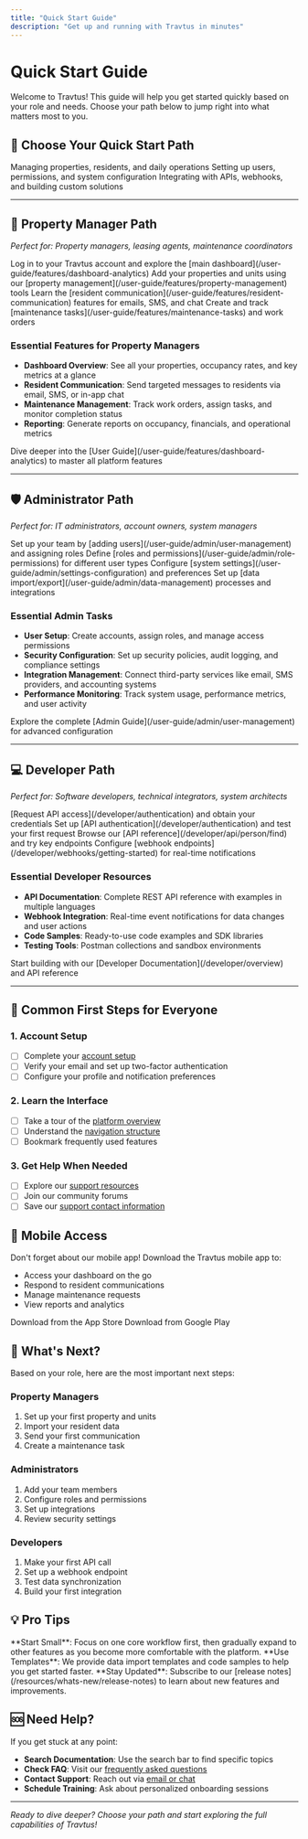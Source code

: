 ```yaml
---
title: "Quick Start Guide"
description: "Get up and running with Travtus in minutes"
---
```


# Quick Start Guide

Welcome to Travtus! This guide will help you get started quickly based on your role and needs. Choose your path below to jump right into what matters most to you.

## 🎯 **Choose Your Quick Start Path**

<CardGroup cols={3}>
  <Card title="Property Manager" icon="building" href="#property-manager-path">
    Managing properties, residents, and daily operations
  </Card>
  <Card title="Administrator" icon="shield-check" href="#administrator-path">
    Setting up users, permissions, and system configuration
  </Card>
  <Card title="Developer" icon="code" href="#developer-path">
    Integrating with APIs, webhooks, and building custom solutions
  </Card>
</CardGroup>

---

## 🏢 **Property Manager Path**

*Perfect for: Property managers, leasing agents, maintenance coordinators*

<Steps>
  <Step title="Access Your Dashboard">
    Log in to your Travtus account and explore the [main dashboard](/user-guide/features/dashboard-analytics)
  </Step>
  <Step title="Set Up Properties">
    Add your properties and units using our [property management](/user-guide/features/property-management) tools
  </Step>
  <Step title="Start Communicating">
    Learn the [resident communication](/user-guide/features/resident-communication) features for emails, SMS, and chat
  </Step>
  <Step title="Manage Tasks">
    Create and track [maintenance tasks](/user-guide/features/maintenance-tasks) and work orders
  </Step>
</Steps>

### **Essential Features for Property Managers**
- **Dashboard Overview**: See all your properties, occupancy rates, and key metrics at a glance
- **Resident Communication**: Send targeted messages to residents via email, SMS, or in-app chat
- **Maintenance Management**: Track work orders, assign tasks, and monitor completion status
- **Reporting**: Generate reports on occupancy, financials, and operational metrics

<Card title="Next Steps" icon="arrow-right">
  Dive deeper into the [User Guide](/user-guide/features/dashboard-analytics) to master all platform features
</Card>

---

## 🛡️ **Administrator Path**

*Perfect for: IT administrators, account owners, system managers*

<Steps>
  <Step title="User Management">
    Set up your team by [adding users](/user-guide/admin/user-management) and assigning roles
  </Step>
  <Step title="Configure Permissions">
    Define [roles and permissions](/user-guide/admin/role-permissions) for different user types
  </Step>
  <Step title="System Settings">
    Configure [system settings](/user-guide/admin/settings-configuration) and preferences
  </Step>
  <Step title="Data Management">
    Set up [data import/export](/user-guide/admin/data-management) processes and integrations
  </Step>
</Steps>

### **Essential Admin Tasks**
- **User Setup**: Create accounts, assign roles, and manage access permissions
- **Security Configuration**: Set up security policies, audit logging, and compliance settings
- **Integration Management**: Connect third-party services like email, SMS providers, and accounting systems
- **Performance Monitoring**: Track system usage, performance metrics, and user activity

<Card title="Next Steps" icon="arrow-right">
  Explore the complete [Admin Guide](/user-guide/admin/user-management) for advanced configuration
</Card>

---

## 💻 **Developer Path**

*Perfect for: Software developers, technical integrators, system architects*

<Steps>
  <Step title="Get API Access">
    [Request API access](/developer/authentication) and obtain your credentials
  </Step>
  <Step title="Authentication">
    Set up [API authentication](/developer/authentication) and test your first request
  </Step>
  <Step title="Explore APIs">
    Browse our [API reference](/developer/api/person/find) and try key endpoints
  </Step>
  <Step title="Set Up Webhooks">
    Configure [webhook endpoints](/developer/webhooks/getting-started) for real-time notifications
  </Step>
</Steps>

### **Essential Developer Resources**
- **API Documentation**: Complete REST API reference with examples in multiple languages
- **Webhook Integration**: Real-time event notifications for data changes and user actions
- **Code Samples**: Ready-to-use code examples and SDK libraries
- **Testing Tools**: Postman collections and sandbox environments

<Card title="Next Steps" icon="arrow-right">
  Start building with our [Developer Documentation](/developer/overview) and API reference
</Card>

---

## 🔧 **Common First Steps for Everyone**

### **1. Account Setup**
- [ ] Complete your [account setup](/getting-started/account-setup)
- [ ] Verify your email and set up two-factor authentication
- [ ] Configure your profile and notification preferences

### **2. Learn the Interface**
- [ ] Take a tour of the [platform overview](/getting-started/platform-overview)
- [ ] Understand the [navigation structure](/getting-started/navigation-guide)
- [ ] Bookmark frequently used features

### **3. Get Help When Needed**
- [ ] Explore our [support resources](/support/overview)
- [ ] Join our community forums
- [ ] Save our [support contact information](/support/contact/channels)

## 📱 **Mobile Access**

Don't forget about our mobile app! Download the Travtus mobile app to:
- Access your dashboard on the go
- Respond to resident communications
- Manage maintenance requests
- View reports and analytics

<CardGroup cols={2}>
  <Card title="iOS App" icon="mobile" href="#ios-download">
    Download from the App Store
  </Card>
  <Card title="Android App" icon="mobile" href="#android-download">
    Download from Google Play
  </Card>
</CardGroup>

## 🎯 **What's Next?**

Based on your role, here are the most important next steps:

### **Property Managers**
1. Set up your first property and units
2. Import your resident data
3. Send your first communication
4. Create a maintenance task

### **Administrators**
1. Add your team members
2. Configure roles and permissions
3. Set up integrations
4. Review security settings

### **Developers**
1. Make your first API call
2. Set up a webhook endpoint
3. Test data synchronization
4. Build your first integration

## 💡 **Pro Tips**

<Tip>
**Start Small**: Focus on one core workflow first, then gradually expand to other features as you become more comfortable with the platform.
</Tip>

<Tip>
**Use Templates**: We provide data import templates and code samples to help you get started faster.
</Tip>

<Tip>
**Stay Updated**: Subscribe to our [release notes](/resources/whats-new/release-notes) to learn about new features and improvements.
</Tip>

## 🆘 **Need Help?**

If you get stuck at any point:

- **Search Documentation**: Use the search bar to find specific topics
- **Check FAQ**: Visit our [frequently asked questions](/support/faq/features-functionality)
- **Contact Support**: Reach out via [email or chat](/support/contact/channels)
- **Schedule Training**: Ask about personalized onboarding sessions

---

*Ready to dive deeper? Choose your path and start exploring the full capabilities of Travtus!*
